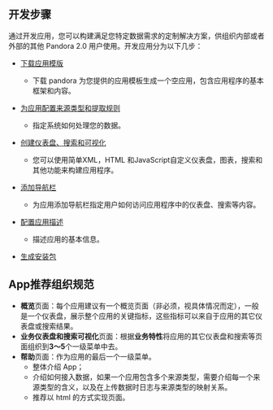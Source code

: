 ## 开发步骤

通过开发应用，您可以构建满足您特定数据需求的定制解决方案，供组织内部或者外部的其他 Pandora 2.0 用户使用。开发应用分为以下几步：

- [下载应用模版](/express/extend/6554/download-template)
	- 下载 pandora 为您提供的应用模板生成一个空应用，包含应用程序的基本框架和内容。

- [为应用配置来源类型和提取规则](/express/extend/6555/app-knowledge)
	- 指定系统如何处理您的数据。

- [创建仪表盘、搜索和可视化](/express/extend/6556/views)
	- 您可以使用简单XML，HTML 和JavaScript自定义仪表盘，图表，搜索和其他功能来构建应用程序。
	
- [添加导航栏](/express/extend/6557/nav)
	- 为应用添加导航栏指定用户如何访问应用程序中的仪表盘、搜索等内容。

- [配置应用描述](/express/extend/6559/description)
	- 描述应用的基本信息。

- [生成安装包](/express/extend/6560/generate-package)

## App推荐组织规范
- **概览**页面：每个应用建议有一个概览页面（非必须，视具体情况而定），一般是一个仪表盘，展示整个应用的关键指标，这些指标可以来自于应用的其它仪表盘或搜索结果。
- **业务仪表盘和搜索可视化**页面：根据**业务特性**将应用的其它仪表盘和搜索等页面组织到**3～5**个一级菜单中去。
- **帮助**页面：作为应用的最后一个一级菜单。
	- 整体介绍 App；
	- 介绍如何接入数据，如果一个应用包含多个来源类型，需要介绍每一个来源类型的含义，以及在上传数据时日志与来源类型的映射关系。
	- 推荐以 html 的方式实现页面。